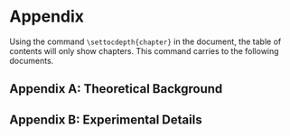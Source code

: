 # Appendix

\settocdepth{chapter}

Using the command `\settocdepth{chapter}` in the document, the table of contents will only show chapters. This command carries to the following documents.

## Appendix A: Theoretical Background

## Appendix B: Experimental Details